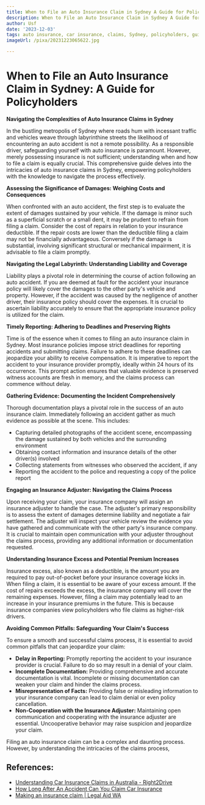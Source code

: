 ```yaml
---
title: When to File an Auto Insurance Claim in Sydney A Guide for Policyholders
description: When to File an Auto Insurance Claim in Sydney A Guide for Policyholders
author: Usf
date: '2023-12-03'
tags: auto insurance, car insurance, claims, Sydney, policyholders, guide
imageUrl: /pixa/20231223065622.jpg

---
```

# When to File an Auto Insurance Claim in Sydney: A Guide for Policyholders

**Navigating the Complexities of Auto Insurance Claims in Sydney**

In the bustling metropolis of Sydney where  roads hum with incessant traffic and vehicles weave through labyrinthine  streets the likelihood of encountering an auto accident  is not a  remote possibility. As a responsible driver, safeguarding yourself with auto insurance is paramount.  However, merely possessing insurance is not  sufficient; understanding when and how to file a  claim is equally crucial. This comprehensive guide  delves into the intricacies of auto insurance claims in Sydney, empowering policyholders with the knowledge to navigate the process effectively.

**Assessing  the Significance of Damages: Weighing Costs and Consequences**

When confronted with an auto accident, the first step is to evaluate the  extent of  damages sustained  by  your vehicle. If the damage is minor such as a superficial scratch or a small dent, it may be prudent to refrain from filing  a claim. Consider the cost of repairs in relation to your  insurance deductible. If the repair costs are lower than the deductible filing a claim may not be financially  advantageous. Conversely if the  damage is substantial, involving significant structural or mechanical impairment, it is advisable to  file a claim promptly.

**Navigating  the Legal Labyrinth: Understanding  Liability and Coverage**

Liability plays a pivotal role in determining the course of  action following an auto accident. If you are deemed  at fault for the accident your insurance policy will likely cover the damages to  the  other party's vehicle  and property. However,  if the accident was caused by the negligence of another driver,  their insurance policy should cover the expenses. It is crucial to ascertain liability accurately to ensure that the appropriate  insurance policy is utilized  for the claim.

**Timely Reporting: Adhering to Deadlines and Preserving Rights**

Time is of the essence when it comes to filing an auto insurance claim in Sydney. Most insurance  policies impose  strict deadlines for reporting accidents and  submitting claims. Failure to adhere to these deadlines can  jeopardize your ability to receive compensation. It is  imperative to report the accident to your insurance provider promptly, ideally within 24 hours of its occurrence. This prompt action ensures that valuable evidence is preserved witness accounts are fresh  in memory, and  the claims process can commence without delay.

**Gathering Evidence: Documenting  the Incident Comprehensively**

Thorough documentation  plays a pivotal role in the success of an auto insurance claim. Immediately following an accident gather as much evidence as possible at the scene. This includes:

- Capturing detailed photographs  of the accident scene, encompassing the damage sustained by both vehicles and the surrounding environment
- Obtaining contact information and insurance details of  the other driver(s) involved
- Collecting statements from witnesses who  observed the accident, if any
-  Reporting the accident to the police and requesting a  copy of the police  report

**Engaging an Insurance Adjuster: Navigating the Claims Process**

Upon receiving your claim, your insurance company will assign an  insurance adjuster to handle the case. The adjuster's primary responsibility is to assess the extent of damages  determine liability and negotiate a fair settlement. The adjuster  will inspect your vehicle review the evidence you have gathered and communicate with the other party's insurance company. It is crucial to maintain open communication  with your adjuster throughout the claims process, providing any additional  information or documentation requested.

**Understanding Insurance Excess and Potential Premium Increases**

Insurance excess, also known  as a deductible, is the amount you are required to  pay out-of-pocket before your insurance coverage kicks in. When  filing a claim, it is essential to be aware of your excess amount. If the cost of repairs exceeds  the excess, the insurance company will cover the remaining  expenses.  However, filing  a claim may potentially lead to an increase in your insurance premiums in the future.  This is because insurance  companies view policyholders who file claims as higher-risk drivers.

**Avoiding Common  Pitfalls: Safeguarding Your  Claim's Success**

To ensure a smooth and successful  claims process, it is essential  to avoid common pitfalls that can  jeopardize  your claim:

- **Delay in  Reporting:** Promptly reporting the accident to  your insurance provider is crucial. Failure  to do so may result in a denial  of your claim.
- **Incomplete Documentation:** Providing comprehensive and accurate documentation is vital. Incomplete or missing  documentation can weaken your claim and hinder the claims process.
- **Misrepresentation of Facts:** Providing false or misleading information to  your insurance company can lead to claim denial or even policy cancellation.
- **Non-Cooperation with  the Insurance Adjuster:** Maintaining open communication and cooperating  with the insurance adjuster are essential. Uncooperative behavior may raise suspicion and jeopardize your claim.

Filing  an auto  insurance claim can be a complex and  daunting process. However, by understanding the intricacies  of the claims process,

## References:
- [Understanding Car Insurance Claims in Australia - Right2Drive](https://www.right2drive.com.au/articles/understanding-car-insurance-claims-in-australia)
- [How Long After An Accident Can You Claim Car Insurance](https://www.youi.com.au/you-connect/articles-and-guides/how-long-after-an-accident-can-you-claim-car-insurance)
- [Making an insurance claim | Legal Aid WA](https://www.legalaid.wa.gov.au/find-legal-answers/cars-and-driving/car-accidents/making-insurance-claim)
